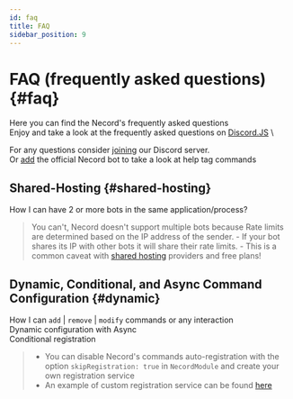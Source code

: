```yaml
---
id: faq
title: FAQ
sidebar_position: 9
---
```


# FAQ (frequently asked questions) {#faq}

Here you can find the Necord's frequently asked questions \
Enjoy and take a look at the frequently asked questions on [Discord.JS](https://discordjs.guide/popular-topics/faq.html#legend) \

For any questions consider [joining](https://discord.com/invite/mcBYvMTnwP) our Discord server. \
Or [add](https://discord.com/oauth2/authorize?client_id=1081479845940314114&scope=bot&applications.commands) the official Necord bot to take a look at help tag commands

## Shared-Hosting {#shared-hosting}

How I can have 2 or more bots in the same application/process?

> You can't, Necord doesn't support multiple bots because Rate limits are determined based on the IP address of the sender.
> 	\- If your bot shares its IP with other bots it will share their rate limits.
> 	\- This is a common caveat with [shared hosting](https://en.wikipedia.org/wiki/Shared_web_hosting_service) providers and free plans!

## Dynamic, Conditional, and Async Command Configuration {#dynamic}

How I can `add` | `remove` | `modify` commands or any interaction \
Dynamic configuration with Async \
Conditional registration

> - You can disable Necord's commands auto-registration with the option `skipRegistration: true` in `NecordModule` and create your own registration service
> - An example of custom registration service can be found [here](https://github.com/necordjs/examples/tree/master/09-dynamic-guilds)
